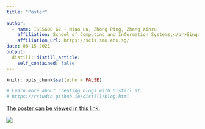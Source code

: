 ```yaml
---
title: "Poster"
  
author:
  - name: ISSS608 G2 - Miao Lu, Zhong Ping, Zhang Xinru
    affiliation: School of Computing and Information Systems,</br>Singapore Management University
    affiliation_url: https://scis.smu.edu.sg/
date: 08-15-2021
output:
  distill::distill_article:
    self_contained: false
---
```


```r
knitr::opts_chunk$set(echo = FALSE)

# Learn more about creating blogs with Distill at:
# https://rstudio.github.io/distill/blog.html

```

[The poster can be viewed in this link.](poster.pdf)

![](poster.jpg)
